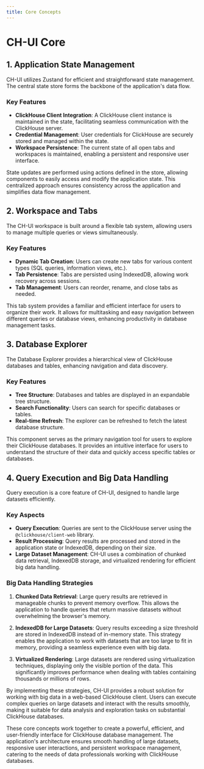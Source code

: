 ```yaml
---
title: Core Concepts
---
```


# CH-UI Core

## 1. Application State Management

CH-UI utilizes Zustand for efficient and straightforward state management. The central state store forms the backbone of the application's data flow.

### Key Features

- **ClickHouse Client Integration**: A ClickHouse client instance is maintained in the state, facilitating seamless communication with the ClickHouse server.
- **Credential Management**: User credentials for ClickHouse are securely stored and managed within the state.
- **Workspace Persistence**: The current state of all open tabs and workspaces is maintained, enabling a persistent and responsive user interface.

State updates are performed using actions defined in the store, allowing components to easily access and modify the application state. This centralized approach ensures consistency across the application and simplifies data flow management.

## 2. Workspace and Tabs

The CH-UI workspace is built around a flexible tab system, allowing users to manage multiple queries or views simultaneously.

### Key Features

- **Dynamic Tab Creation**: Users can create new tabs for various content types (SQL queries, information views, etc.).
- **Tab Persistence**: Tabs are persisted using IndexedDB, allowing work recovery across sessions.
- **Tab Management**: Users can reorder, rename, and close tabs as needed.

This tab system provides a familiar and efficient interface for users to organize their work. It allows for multitasking and easy navigation between different queries or database views, enhancing productivity in database management tasks.

## 3. Database Explorer

The Database Explorer provides a hierarchical view of ClickHouse databases and tables, enhancing navigation and data discovery.

### Key Features

- **Tree Structure**: Databases and tables are displayed in an expandable tree structure.
- **Search Functionality**: Users can search for specific databases or tables.
- **Real-time Refresh**: The explorer can be refreshed to fetch the latest database structure.

This component serves as the primary navigation tool for users to explore their ClickHouse databases. It provides an intuitive interface for users to understand the structure of their data and quickly access specific tables or databases.

## 4. Query Execution and Big Data Handling

Query execution is a core feature of CH-UI, designed to handle large datasets efficiently.

### Key Aspects

- **Query Execution**: Queries are sent to the ClickHouse server using the `@clickhouse/client-web` library.
- **Result Processing**: Query results are processed and stored in the application state or IndexedDB, depending on their size.
- **Large Dataset Management**: CH-UI uses a combination of chunked data retrieval, IndexedDB storage, and virtualized rendering for efficient big data handling.

### Big Data Handling Strategies

1. **Chunked Data Retrieval**:
   Large query results are retrieved in manageable chunks to prevent memory overflow. This allows the application to handle queries that return massive datasets without overwhelming the browser's memory.

2. **IndexedDB for Large Datasets**:
   Query results exceeding a size threshold are stored in IndexedDB instead of in-memory state. This strategy enables the application to work with datasets that are too large to fit in memory, providing a seamless experience even with big data.

3. **Virtualized Rendering**:
   Large datasets are rendered using virtualization techniques, displaying only the visible portion of the data. This significantly improves performance when dealing with tables containing thousands or millions of rows.

By implementing these strategies, CH-UI provides a robust solution for working with big data in a web-based ClickHouse client. Users can execute complex queries on large datasets and interact with the results smoothly, making it suitable for data analysis and exploration tasks on substantial ClickHouse databases.

These core concepts work together to create a powerful, efficient, and user-friendly interface for ClickHouse database management. The application's architecture ensures smooth handling of large datasets, responsive user interactions, and persistent workspace management, catering to the needs of data professionals working with ClickHouse databases.